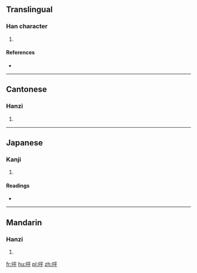 ==Translingual==

===Han character===
{{Han char|rn=30|rad=口|as=05|sn=8|four=6104<sub>9</sub>|canj=口一火十 (RMFJ)|ids=⿰[[口]][[平]]}}

# {{defn|Han|sort=口05}}

====References====
* {{Han ref|kx=0182.080|dkj=03451|dj=0401.100|hdz=10599.080|uh=546F|ud=21615|bh=CBE9|bd=52201}}

----

==Cantonese==

===Hanzi===
{{yue-hanzi|jyut=[[peng4]]|y=peng4}}

# {{defn|lang=yue|sort=口05}}

----

==Japanese==

===Kanji===
{{ja-kanji|grade=|rs=口05}}

# {{defn|lang=ja|sort=口05}}

====Readings====
* {{ja-readings|on=[[へい]] (hei), [[びょう]] (byō)|kun=}}

----

==Mandarin==

===Hanzi===
{{cmn-hanzi|pin=[[píng]] ([[ping2]])|wg=p'ing<sup>2</sup>}}

# {{defn|lang=cmn|sort=口05}}

[[fr:呯]]
[[hu:呯]]
[[pl:呯]]
[[zh:呯]]